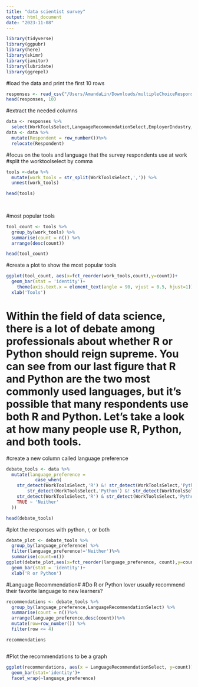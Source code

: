 ```yaml
---
title: "data scientist survey"
output: html_document
date: "2023-11-08"
---
```

```r
library(tidyverse)
library(ggpubr)
library(here)
library(skimr)
library(janitor)
library(lubridate)
library(ggrepel)
```
#load the data and print the first 10 rows
```r
responses <- read_csv("/Users/AmandaLin/Downloads/multipleChoiceResponses.csv")
head(responses, 10)
```
#extract the needed columns 

```r
data <- responses %>%
  select(WorkToolsSelect,LanguageRecommendationSelect,EmployerIndustry,WorkAlgorithmsSelect)
data <- data %>%   
  mutate(Respondent = row_number())%>%
  relocate(Respondent)
```
#focus on the tools and language that the survey respondents use at work 
#split the worktoolselect by comma


```r
tools <-data %>%
  mutate(work_tools = str_split(WorkToolsSelect,',')) %>%
  unnest(work_tools)

head(tools)
  
  
```
#most popular tools 
```r
tool_count <- tools %>%
  group_by(work_tools) %>%
  summarise(count = n()) %>%
  arrange(desc(count))

head(tool_count)
```

#create a plot to show the most popular tools
```r
ggplot(tool_count, aes(x=fct_reorder(work_tools,count),y=count))+
  geom_bar(stat = 'identity')+
    theme(axis.text.x = element_text(angle = 90, vjust = 0.5, hjust=1))+
  xlab('Tools')
```

# Within the field of data science, there is a lot of debate among professionals about whether R or Python should reign supreme. You can see from our last figure that R and Python are the two most commonly used languages, but it's possible that many respondents use both R and Python. Let's take a look at how many people use R, Python, and both tools.
#create a new column called language preference

```r
debate_tools <- data %>%
  mutate(language_preference = 
           case_when(
    str_detect(WorkToolsSelect,'R') &! str_detect(WorkToolsSelect,'Python') ~'R',
        str_detect(WorkToolsSelect,'Python') &! str_detect(WorkToolsSelect,'R') ~'Python',
    str_detect(WorkToolsSelect,'R') & str_detect(WorkToolsSelect,'Python') ~'Both',
    TRUE ~ 'Neither'
  ))

head(debate_tools)
```

#plot the responses with python, r, or both
```r
debate_plot <- debate_tools %>%
  group_by(language_preference) %>%
  filter(language_preference!='Neither')%>%
  summarise(count=n())
ggplot(debate_plot,aes(x=fct_reorder(language_preference, count),y=count))+
  geom_bar(stat = 'identity')+
  xlab('R or Python')
```
#Language Recommendation#
#Do R or Python lover usually recommend their favorite language to new learners? 
```r
recommendations <- debate_tools %>%
  group_by(language_preference,LanguageRecommendationSelect) %>%
  summarise(count = n())%>%
  arrange(language_preference,desc(count))%>%
  mutate(row=row_number()) %>%
  filter(row <= 4)

recommendations



```

#Plot the recommendations to be a graph
```r
ggplot(recommendations, aes(x = LanguageRecommendationSelect, y=count))+
  geom_bar(stat='identity')+
  facet_wrap(~language_preference)
```

